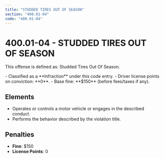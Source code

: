 ```yaml
---
title: "STUDDED TIRES OUT OF SEASON"
section: "400.01-04"
code: "400.01-04"
---
```





# 400.01-04 - STUDDED TIRES OUT OF SEASON

This offense is defined as: Studded Tires Out Of Season.

<Aside type="tip" title="Charge Type: Infraction">
- Classified as a **Infraction** under this code entry.
- Driver license points on conviction: **0**.
- Base fine: **$150** (before fees/taxes if any).
</Aside>

## Elements
- Operates or controls a motor vehicle or engages in the described conduct.
- Performs the behavior described by the violation title.

## Penalties
- **Fine**: $150
- **License Points**: 0
